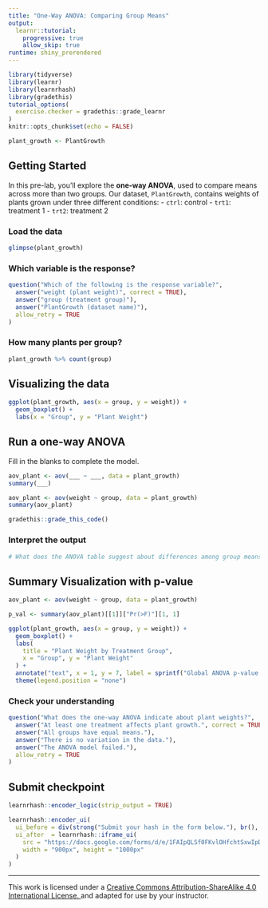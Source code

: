 ```yaml
---
title: "One-Way ANOVA: Comparing Group Means"
output:
  learnr::tutorial:
    progressive: true
    allow_skip: true
runtime: shiny_prerendered
---
```


```r
library(tidyverse)
library(learnr)
library(learnrhash)
library(gradethis)
tutorial_options(
  exercise.checker = gradethis::grade_learnr
)
knitr::opts_chunk$set(echo = FALSE)

plant_growth <- PlantGrowth
```

## Getting Started

In this pre-lab, you'll explore the **one-way ANOVA**, used to compare means across more than two groups. Our dataset, `PlantGrowth`, contains weights of plants grown under three different conditions:
- `ctrl`: control
- `trt1`: treatment 1
- `trt2`: treatment 2

### Load the data

```r
glimpse(plant_growth)
```

### Which variable is the response?

```r
question("Which of the following is the response variable?",
  answer("weight (plant weight)", correct = TRUE),
  answer("group (treatment group)"),
  answer("PlantGrowth (dataset name)"),
  allow_retry = TRUE
)
```

### How many plants per group?

```r
plant_growth %>% count(group)
```

## Visualizing the data

```r
ggplot(plant_growth, aes(x = group, y = weight)) +
  geom_boxplot() +
  labs(x = "Group", y = "Plant Weight")
```

## Run a one-way ANOVA

Fill in the blanks to complete the model.

```r
aov_plant <- aov(___ ~ ___, data = plant_growth)
summary(___)
```

```r
aov_plant <- aov(weight ~ group, data = plant_growth)
summary(aov_plant)
```

```r
gradethis::grade_this_code()
```

### Interpret the output

```r
# What does the ANOVA table suggest about differences among group means?
```

## Summary Visualization with p-value

```r
aov_plant <- aov(weight ~ group, data = plant_growth)
```

```r
p_val <- summary(aov_plant)[[1]]["Pr(>F)"][1, 1]

ggplot(plant_growth, aes(x = group, y = weight)) +
  geom_boxplot() +
  labs(
    title = "Plant Weight by Treatment Group",
    x = "Group", y = "Plant Weight"
  ) +
  annotate("text", x = 1, y = 7, label = sprintf("Global ANOVA p-value: %.4f", as.numeric(p_val))) +
  theme(legend.position = "none")
```

### Check your understanding

```r
question("What does the one-way ANOVA indicate about plant weights?",
  answer("At least one treatment affects plant growth.", correct = TRUE),
  answer("All groups have equal means."),
  answer("There is no variation in the data."),
  answer("The ANOVA model failed."),
  allow_retry = TRUE
)
```

## Submit checkpoint

```r
learnrhash::encoder_logic(strip_output = TRUE)
```

```r
learnrhash::encoder_ui(
  ui_before = div(strong("Submit your hash in the form below."), br(), br()),
  ui_after  = learnrhash::iframe_ui(
    src = "https://docs.google.com/forms/d/e/1FAIpQLSf0FKvlOHfchtSxwIpD9Jo65sDlTjeokodsO1vP64rLcVYZ2A/viewform?usp=header",
    width = "900px", height = "1000px"
  )
)
```

* * *

This work is licensed under a
<a rel="license" href="http://creativecommons.org/licenses/by-sa/4.0/">
  Creative Commons Attribution-ShareAlike 4.0 International License. 
</a> and adapted for use by your instructor.
